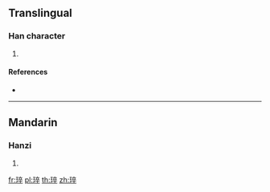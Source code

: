 {{character info/new}}
==Translingual==

===Han character===
{{Han char|rn=96|rad=玉|as=08|sn=12|four=|canj=MGYOJ}}

# {{defn|Han|sort=玉08}}

====References====
* {{Han ref|kx=0734.040|dkj=21041|hdz=21123.050|uh=7417|ud=29719}}

----

==Mandarin==

===Hanzi===
{{cmn-hanzi|pin=[[cuì]] ([[cui4]])|wg=ts'ui<sup>4</sup>}}

# {{defn|lang=cmn|sort=玉08}}

[[fr:琗]]
[[pl:琗]]
[[th:琗]]
[[zh:琗]]